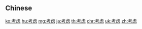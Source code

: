 {{also|考慮}}
==Chinese==
{{zh-see|考慮}}

[[ko:考虑]]
[[hu:考虑]]
[[mg:考虑]]
[[ja:考虑]]
[[th:考虑]]
[[chr:考虑]]
[[uk:考虑]]
[[zh:考虑]]